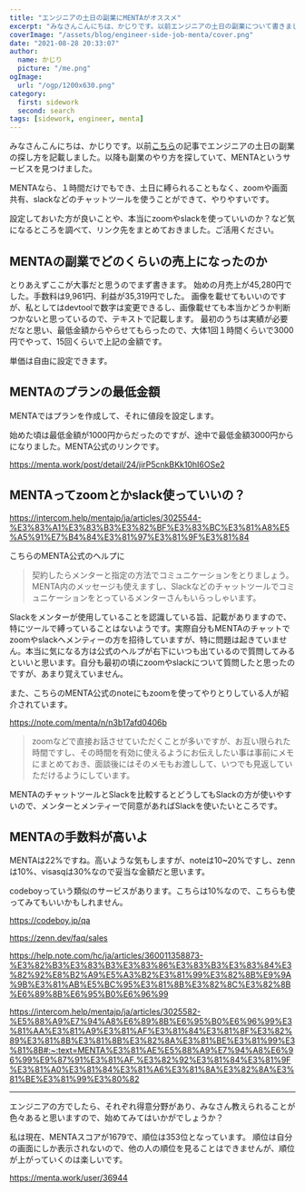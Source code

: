 ```yaml
---
title: "エンジニアの土日の副業にMENTAがオススメ"
excerpt: "みなさんこんにちは、かじりです。以前エンジニアの土日の副業について書きました。今回オススメするMENTAだと、土日に限らず空き時間でも副業することができます。ぜひ始めてみてはいかがでしょうか。"
coverImage: "/assets/blog/engineer-side-job-menta/cover.png"
date: "2021-08-28 20:33:07"
author:
  name: かじり
  picture: "/me.png"
ogImage:
  url: "/ogp/1200x630.png"
category:
  first: sidework
  second: search
tags: [sidework, engineer, menta]
---
```


みなさんこんにちは、かじりです。以前[こちら](/engineer-side-job-once-a-week)の記事でエンジニアの土日の副業の探し方を記載しました。以降も副業のやり方を探していて、MENTAというサービスを見つけました。

MENTAなら、１時間だけでもでき、土日に縛られることもなく、zoomや画面共有、slackなどのチャットツールを使うことができて、やりやすいです。

設定しておいた方が良いことや、本当にzoomやslackを使っていいのか？など気になるところを調べて、リンク先をまとめておきました。ご活用ください。

<Toc />

## MENTAの副業でどのくらいの売上になったのか

とりあえずここが大事だと思うのでまず書きます。
始めの月売上が45,280円でした。手数料は9,961円、利益が35,319円でした。
画像を載せてもいいのですが、私としてはdevtoolで数字は変更できるし、画像載せても本当かどうか判断つかないと思っているので、テキストで記載します。
最初のうちは実績が必要だなと思い、最低金額からやらせてもらったので、大体1回１時間くらいで3000円でやって、15回くらいで上記の金額です。

単価は自由に設定できます。

## MENTAのプランの最低金額

MENTAではプランを作成して、それに値段を設定します。

始めた頃は最低金額が1000円からだったのですが、途中で最低金額3000円からになりました。MENTA公式のリンクです。

https://menta.work/post/detail/24/jirP5cnkBKk10hI6OSe2

## MENTAってzoomとかslack使っていいの？

https://intercom.help/mentajp/ja/articles/3025544-%E3%83%A1%E3%83%B3%E3%82%BF%E3%83%BC%E3%81%A8%E5%A5%91%E7%B4%84%E3%81%97%E3%81%9F%E3%81%84

こちらのMENTA公式のヘルプに

> 契約したらメンターと指定の方法でコミュニケーションをとりましょう。MENTA内のメッセージも使えますし、Slackなどのチャットツールでコミュニケーションをとっているメンターさんもいらっしゃいます。

Slackをメンターが使用していることを認識している旨、記載がありますので、特にツールで縛っていることはないようです。実際自分もMENTAのチャットでzoomやslackへメンティーの方を招待していますが、特に問題は起きていません。本当に気になる方は公式のヘルプが右下にいつも出ているので質問してみるといいと思います。自分も最初の頃にzoomやslackについて質問したと思ったのですが、あまり覚えていません。

また、こちらのMENTA公式のnoteにもzoomを使ってやりとりしている人が紹介されています。

https://note.com/menta/n/n3b17afd0406b

>zoomなどで直接お話させていただくことが多いですが、お互い限られた時間ですし、その時間を有効に使えるようにお伝えしたい事は事前にメモにまとめておき、面談後にはそのメモもお渡しして、いつでも見返していただけるようにしています。

MENTAのチャットツールとSlackを比較するとどうしてもSlackの方が使いやすいので、メンターとメンティーで同意があればSlackを使いたいところです。

## MENTAの手数料が高いよ

MENTAは22%ですね。高いような気もしますが、noteは10~20%ですし、zennは10%、visasqは30%なので妥当な金額だと思います。

codeboyっていう類似のサービスがあります。こちらは10%なので、こちらも使ってみてもいいかもしれません。

https://codeboy.jp/qa

https://zenn.dev/faq/sales

https://help.note.com/hc/ja/articles/360011358873-%E3%82%B3%E3%83%B3%E3%83%86%E3%83%B3%E3%83%84%E3%82%92%E8%B2%A9%E5%A3%B2%E3%81%99%E3%82%8B%E9%9A%9B%E3%81%AB%E5%BC%95%E3%81%8B%E3%82%8C%E3%82%8B%E6%89%8B%E6%95%B0%E6%96%99

https://intercom.help/mentajp/ja/articles/3025582-%E5%88%A9%E7%94%A8%E6%89%8B%E6%95%B0%E6%96%99%E3%81%AA%E3%81%A9%E3%81%AF%E3%81%84%E3%81%8F%E3%82%89%E3%81%8B%E3%81%8B%E3%82%8A%E3%81%BE%E3%81%99%E3%81%8B#:~:text=MENTA%E3%81%AE%E5%88%A9%E7%94%A8%E6%96%99%E9%87%91%E3%81%AF,%E3%82%92%E3%81%84%E3%81%9F%E3%81%A0%E3%81%84%E3%81%A6%E3%81%8A%E3%82%8A%E3%81%BE%E3%81%99%E3%80%82

---

エンジニアの方でしたら、それぞれ得意分野があり、みなさん教えられることが色々あると思いますので、始めてみてはいかがでしょうか？

私は現在、MENTAスコアが1679で、順位は353位となっています。
順位は自分の画面にしか表示されないので、他の人の順位を見ることはできませんが、順位が上がっていくのは楽しいです。

https://menta.work/user/36944
